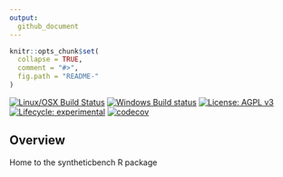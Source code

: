 ```yaml
---
output:
  github_document
---
```


<!-- README.md is generated from README.Rmd. Please edit that file -->

```r
knitr::opts_chunk$set(
  collapse = TRUE,
  comment = "#>",
  fig.path = "README-"
)
```

<!-- <img src="logo.png" align="right" /> -->

[![Linux/OSX Build Status](https://travis-ci.org/fstpackage/syntheticbench.svg?branch=develop)](https://travis-ci.org/fstpackage/syntheticbench)
[![Windows Build status](https://ci.appveyor.com/api/projects/status/rng88laj6o2fj2dy?svg=true)](https://ci.appveyor.com/project/fstpackage/syntheticbench)
[![License: AGPL v3](https://img.shields.io/badge/License-AGPL%20v3-blue.svg)](https://www.gnu.org/licenses/agpl-3.0)
[![Lifecycle: experimental](https://img.shields.io/badge/lifecycle-maturing-blue.svg)](https://www.tidyverse.org/lifecycle/#experimental)
[![codecov](https://codecov.io/gh/fstpackage/syntheticbench/branch/develop/graph/badge.svg)](https://codecov.io/gh/fstpackage/syntheticbench)

## Overview

Home to the syntheticbench R package